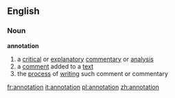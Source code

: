 ==English==
===Noun===
{{wikipedia}}
'''annotation'''
# a [[critical]] or [[explanatory]] [[commentary]] or [[analysis]]
# a [[comment]] added to a [[text]]
# the [[process]] of [[writing]] such comment or commentary

[[fr:annotation]]
[[it:annotation]]
[[pl:annotation]]
[[zh:annotation]]